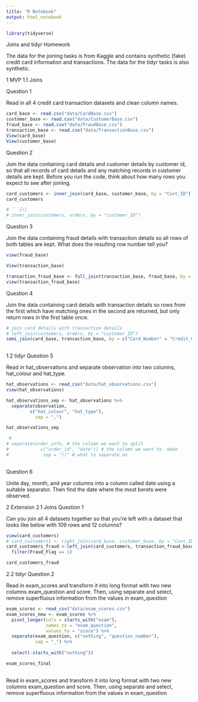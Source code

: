 ```yaml
---
title: "R Notebook"
output: html_notebook
---
```

```r
library(tidyverse)
```
 
Joins and tidyr Homework


The data for the joining tasks is from Kaggle and contains synthetic (fake) credit card information and transactions. The data for the tidyr tasks is also synthetic.

1 MVP
1.1 Joins

Question 1

Read in all 4 credit card transaction datasets and clean column names.

```r
card_base <- read.csv("data/CardBase.csv")
customer_base <- read.csv("data/CustomerBase.csv")
fraud_base <- read.csv("data/FraudBase.csv")
transaction_base <- read.csv("data/TransactionBase.csv")
View(card_base)
View(customer_base)
```


Question 2

Join the data containing card details and customer details by customer id, so that all records of card details and any matching records in customer details are kept. Before you run the code, think about how many rows you expect to see after joining.

```r
card_customers <- inner_join(card_base, customer_base, by = "Cust_ID")
card_customers

# ```{r}
# inner_join(customers, orders, by = "customer_ID")
```


Question 3

Join the data containing fraud details with transaction details so all rows of both tables are kept. What does the resulting row number tell you?
```r
view(fraud_base)

View(transaction_base)

transaction_fraud_base <- full_join(transaction_base, fraud_base, by = "Transaction_ID")
view(transaction_fraud_base)
```

Question 4

Join the data containing card details with transaction details so rows from the first which have matching ones in the second are returned, but only return rows in the first table once.

```r
# join card details with transaction details
# left_join(customers, orders, by = "customer_ID")
semi_join(card_base, transaction_base, by = c("Card_Number" = "Credit_Card_ID"))
  
```



1.2 tidyr
Question 5


Read in hat_observations and separate observation into two columns, hat_colour and hat_type.
```r
hat_observations <- read_csv("data/hat_observations.csv")
view(hat_observations)

hat_observations_sep <- hat_observations %>% 
  separate(observation, 
         c("hat_colour", "hat_type"),
           sep = ",")

hat_observations_sep

 #
# separate(order_info, # the column we want to split
#            c("order_id", "date")) # the column we want to  make
#             sep = "/)" # what to separate on
                             
```
Question 6

Unite day, month, and year columns into a column called date using a suitable separator. Then find the date where the most berets were observed.

2 Extension
2.1 Joins
Question 1

Can you join all 4 datasets together so that you’re left with a dataset that looks like below with 109 rows and 12 columns?

```r
view(card_customers)
# card_customers1 <- right_join(card_base, customer_base, by = "Cust_ID")
card_customers_fraud <-left_join(card_customers, transaction_fraud_base, by = c("Card_Number" = "Credit_Card_ID")) %>% 
  filter(Fraud_Flag == 1)

card_customers_fraud


```


2.2 tidyr
Question 2

Read in exam_scores and transform it into long format with two new columns exam_question and score. Then, using separate and select, remove superfluous information from the values in exam_question
```r
exam_scores <- read_csv("data/exam_scores.csv")
exam_scores_new <- exam_scores %>%  
  pivot_longer(cols = starts_with("exam"),
               names_to = "exam_question",
               values_to = "score") %>% 
  separate(exam_question, c("nothing", "question_number"), 
           sep = "_") %>% 
  
  select(-starts_with("nothing"))

exam_scores_final
 
```

Read in exam_scores and transform it into long format with two new columns exam_question and score. Then, using separate and select, remove superfluous information from the values in exam_question

